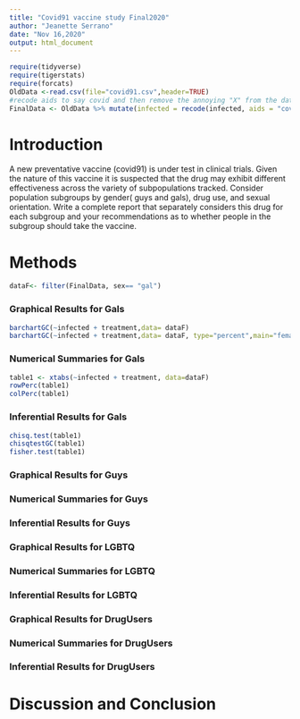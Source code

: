 ```yaml
---
title: "Covid91 vaccine study Final2020"
author: "Jeanette Serrano"
date: "Nov 16,2020"
output: html_document
---
```


```r
require(tidyverse)
require(tigerstats)
require(forcats)
OldData <-read.csv(file="covid91.csv",header=TRUE)
#recode aids to say covid and then remove the annoying "X" from the dataframe
FinalData <- OldData %>% mutate(infected = recode(infected, aids = "covid", none = "OK" )) %>% select(-one_of("X"))
```

# Introduction



<!--In this section you explain what you are trying to show.  Where did the data come from?  What is the research or other question you are trying to answer?.  If you skimp in this section expect to be marked down in your grade. Paint a picture of the project a couple of paragraphs is expected!-->

A new  preventative vaccine (covid91) is under test in clinical trials. Given the nature of this vaccine it is suspected that the drug may exhibit different effectiveness across the variety of subpopulations tracked. Consider population subgroups by gender( guys and gals), drug use, and sexual orientation. Write a complete report that separately considers this drug for each subgroup and your recommendations as to whether people in the subgroup should take the vaccine.

# Methods

<!--Decide on your methods:  use "variable analysis" or other appropriate descriptors.  Make sure to choose at least one graphical method and at least one numerical method. Discuss what data manipulations may be needed for example subsetting or other binning procedures and what sort of graphical displays and inferential tools will be used!-->

```r
dataF<- filter(FinalData, sex== "gal") 
```


### Graphical Results for Gals   

<!--Divide this section into two sub-sections:  One for your descriptive  results and one for your inferential results.!-->

```r
barchartGC(~infected + treatment,data= dataF)
barchartGC(~infected + treatment,data= dataF, type="percent",main="females")

```

  
### Numerical Summaries for Gals 

```r
table1 <- xtabs(~infected + treatment, data=dataF)
rowPerc(table1)
colPerc(table1)
```
### Inferential Results for Gals 

```r
chisq.test(table1)
chisqtestGC(table1)
fisher.test(table1)
```
### Graphical Results for Guys   



### Numerical Summaries for Guys 

### Inferential Results for Guys 

### Graphical Results for LGBTQ  



### Numerical Summaries for LGBTQ

### Inferential Results for LGBTQ





### Graphical Results for DrugUsers   



### Numerical Summaries for DrugUsers 

### Inferential Results for DrugUsers

# Discussion and Conclusion

<!--Discussion and conclusion here.  If you found a relationship be sure to consider whether the relationship occurs because one of the variavbles causes the other, or whether they perhasps are related for some other reason.  Watch the chapter 6 videos from the GeorgeTown videos collection.!-->

